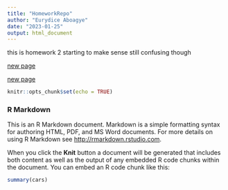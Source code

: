 ```yaml
---
title: "HomeworkRepo"
author: "Eurydice Aboagye"
date: "2023-01-25"
output: html_document
---
```


this is homework 2
starting to make sense
still confusing though

[new page](testdrive1.html)

[new page](Homework3.html)
```r
knitr::opts_chunk$set(echo = TRUE)
```

### R Markdown

This is an R Markdown document. Markdown is a simple formatting syntax for authoring HTML, PDF, and MS Word documents. For more details on using R Markdown see <http://rmarkdown.rstudio.com>.

When you click the **Knit** button a document will be generated that includes both content as well as the output of any embedded R code chunks within the document. You can embed an R code chunk like this:

```r
summary(cars)
```

